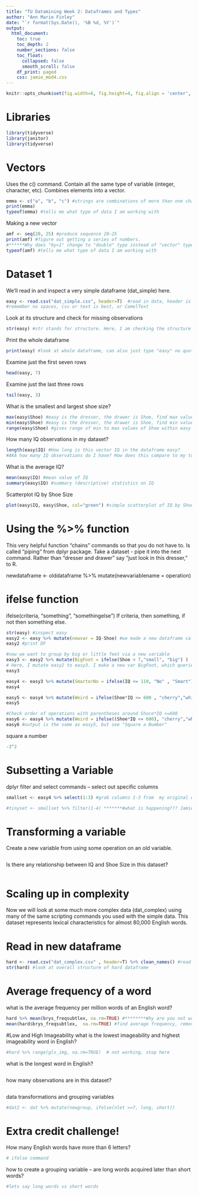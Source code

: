 ```yaml
---
title: "TU Datamining Week 2: Dataframes and Types"
author: "Ann Marie Finley"
date: "`r format(Sys.Date(), '%B %d, %Y')`"
output:
  html_document:
    toc: true
    toc_depth: 2
    number_sections: false
    toc_float:
      collapsed: false
      smooth_scroll: false
    df_print: paged
    css: jamie_mod4.css
---
```


```r
knitr::opts_chunk$set(fig.width=6, fig.height=4, fig.align = 'center', fig.path='Figs/', echo=TRUE, tidy=TRUE, message=F, warning=F, cache=T)
```

# Libraries 
```r
library(tidyverse)
library(janitor)
library(tidyverse)
```

# Vectors
Uses the c() command. Contain all the same type of variable (integer, character, etc). Combines elements into a vector. 
```r
emma <- c("a", "b", "c") #strings are combinations of more than one character
print(emma)
typeof(emma) #tells me what type of data I am working with
```

Making a new vector
```r
amf <- seq(20, 25) #produce sequence 20-25 
print(amf) #figure out getting a series of numbers. 
#******Why does "by=1" change to "double" type instead of "vector" type********
typeof(amf) #tells me what type of data I am working with
```


# Dataset 1
We'll read in and inspect a very simple dataframe (dat_simple) here.  
```r
easy <- read.csv("dat_simple.csv", header=T)  #read in data, header is first row
#remember no spaces, csv or text is best, or CamelText
```

Look at its structure and check for missing observations
```r
str(easy) #str stands for structure. Here, I am checking the structure of easy
```

Print the whole dataframe
```r
print(easy) #look at whole dataframe, can also just type "easy" no quotes
```

Examine just the first seven rows
```r
head(easy, 7)
```

Examine just the last three rows
```r
tail(easy, 3)
```

What is the smallest and largest shoe size?
```r
max(easy$Shoe) #easy is the dresser, the drawer is Shoe, find max value
min(easy$Shoe) #easy is the dresser, the drawer is Shoe, find min value
range(easy$Shoe) #gives range of min to max values of Shoe within easy
```

How many IQ observations in my dataset?
```r
length(easy$IQ) #How long is this vector IQ in the dataframe easy?
#AKA how many IQ observations do I have? How does this compare to my total number of observations?
```


What is the average IQ?
```r
mean(easy$IQ) #mean value of IQ
summary(easy$IQ) #summary (descriptive) statistics on IQ
```

Scatterplot IQ by Shoe Size
```r
plot(easy$IQ, easy$Shoe, col="green") #simple scatterplot of IQ by Shoe Size
```

# Using the %>% function
This very helpful function "chains" commands so that you do not have to. Is called "piping" from dplyr package. Take a dataset - pipe it into the next command. Rather than "dresser and drawer" say "just look in this dresser," to R. 

newdataframe <- olddataframe %>% mutate(newvariablename = operation)

# ifelse function
ifelse(criteria, "something", "somethingelse")
If criteria, then something, if not then something else.
```r
str(easy) #inspect easy
easy2 <- easy %>% mutate(newvar = IQ-Shoe) #we made a new dataframe called easy2
easy2 #print DF

#now we want to group by big or little feet via a new variable
easy3 <- easy2 %>% mutate(BigFoot = ifelse(Shoe < 7,"small", "big") )
# Here, I mutate easy2 to easy3. I make a new var BigFoot, which queries the Shoe var in easy2 and categorizes them into small if less than 7 and big if anything else. BigFoot is a factor variable: i.e., do Bigger feet = bigger IQ?
easy3

easy4 <- easy3 %>% mutate(SmartorNo = ifelse(IQ <= 110, "No" , "Smart"))
easy4

easy5 <- easy4 %>% mutate(Weird = ifelse(Shoe*IQ <= 600 , "cherry","white"))  
easy5

#Check order of operations with parentheses around Shoce*IQ <=600
easy6 <- easy4 %>% mutate(Weird = ifelse((Shoe*IQ <= 600), "cherry","white"))  
easy6 #output is the same as easy5, but see "Square a Number"

```

square a number
```r
-3^2

```

# Subsetting a Variable
dplyr filter and select commands 
-- select out specific columns
```r
smallset <- easy4 %>% select(1:3) #grab columns 1-3 from  my original dataframe and write to a new object called # # smallset. Can also select(1, 5, 6)

#tinyset <- smallset %>% filter(1-4) *******#what is happening??? Jamie will see***************
```

# Transforming a variable
Create a new variable from using some operation on an old variable. 
```r

```

Is there any relationship between IQ and Shoe Size in this dataset?
```r

``` 


# Scaling up in complexity
Now we will look at some much more complex data (dat_complex) using many of the same scripting commands you used with the simple data.  This dataset represents lexical characteristics for almost 80,000 English words. 

# Read in new dataframe
```r
hard <- read.csv("dat_complex.csv" , header=T) %>% clean_names() #read in dataset and clean using janitor library
str(hard) #look at overall structure of hard dataframe

```

# Average frequency of a word
what is the average frequency per million words of an English word?
```r
hard %>% mean(brys_freqsubtlex, na.rm=TRUE) #********Why are you not working? JR will find out************8
mean(hard$brys_freqsubtlex,  na.rm=TRUE) #find average frequency, remove missing (NA) operations)
```

#Low and High Imageability
what is the lowest imageability and highest imageability word in English?
```r
#hard %>% range(gls_img, na.rm=TRUE)  # not working, stop here
```

what is the longest word in English?
```r

```

how many observations are in this dataset?
```r

```

data transformations and grouping variables
```r
#dat2 <- dat %>% mutate(newgroup, ifelse(nlet >=7, long, short))
```





# Extra credit challenge!
How many English words have more than 6 letters?
```r
# ifelse command
```

how to create a grouping variable -- are long words acquired later than short words?
```r
#lets say long words vs short words
```



